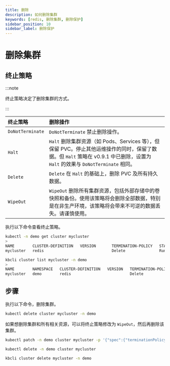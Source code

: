 ```yaml
---
title: 删除
description: 如何删除集群
keywords: [redis, 删除集群, 删除保护]
sidebar_position: 10
sidebar_label: 删除保护
---
```



# 删除集群

## 终止策略

:::note

终止策略决定了删除集群的方式。

:::

| **终止策略** | **删除操作**                                                                     |
|:----------------------|:-------------------------------------------------------------------------------------------|
| `DoNotTerminate`      | `DoNotTerminate` 禁止删除操作。                                                  |
| `Halt`                | `Halt` 删除集群资源（如 Pods、Services 等），但保留 PVC。停止其他运维操作的同时，保留了数据。但 `Halt` 策略在 v0.9.1 中已删除，设置为 `Halt` 的效果与 `DoNotTerminate` 相同。  |
| `Delete`              | `Delete` 在 `Halt` 的基础上，删除 PVC 及所有持久数据。                              |
| `WipeOut`             | `WipeOut`  删除所有集群资源，包括外部存储中的卷快照和备份。使用该策略将会删除全部数据，特别是在非生产环境，该策略将会带来不可逆的数据丢失。请谨慎使用。   |

执行以下命令查看终止策略。

<Tabs>

<TabItem value="kubectl" label="kubectl" default>

```bash
kubectl -n demo get cluster mycluster
>
NAME        CLUSTER-DEFINITION   VERSION       TERMINATION-POLICY   STATUS    AGE
mycluster   redis                              Delete               Running   10m
```

</TabItem>

<TabItem value="kbcli" label="kbcli">

```bash
kbcli cluster list mycluster -n demo
>
NAME        NAMESPACE   CLUSTER-DEFINITION   VERSION   TERMINATION-POLICY   STATUS     CREATED-TIME
mycluster   demo        redis                          Delete               Running    Sep 29,2024 09:46 UTC+0800
```

</TabItem>

</Tabs>

## 步骤

执行以下命令，删除集群。

<Tabs>

<TabItem value="kubectl" label="kubectl" default>

```bash
kubectl delete cluster mycluster -n demo
```

如果想删除集群和所有相关资源，可以将终止策略修改为 `WipeOut`，然后再删除该集群。

```bash
kubectl patch -n demo cluster mycluster -p '{"spec":{"terminationPolicy":"WipeOut"}}' --type="merge"

kubectl delete -n demo cluster mycluster
```

</TabItem>

<TabItem value="kbcli" label="kbcli">

```bash
kbcli cluster delete mycluster -n demo
```

</TabItem>

</Tabs>
